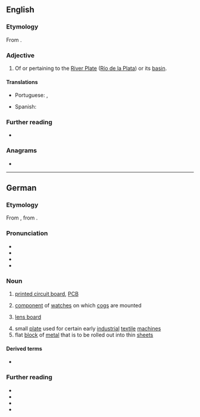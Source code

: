 {{also|platine|platiné}}
==English==

===Etymology===
From {{af|en|Plate|t1=the River Plate|-ine}}.

===Adjective===
{{en-adj|-}}

# Of or pertaining to the [[River Plate]] ([[Río de la Plata]]) or its [[basin]].
#: {{ux|en|The '''Platine''' War was fought between August of 1851 and February of 1852.}}
#: {{ux|en|Paranhos, father of the ''Barão do Rio Branco'', was a foremost statesman of the monarchy and celebrated for his '''Platine''' diplomacy.}}

====Translations====
{{trans-top|of or from River Plate}}
* Portuguese: {{t|pt|platense}}, {{t|pt|rio-platense}}
{{trans-mid}}
* Spanish: {{t+|es|rioplatense}}
{{trans-bottom}}

===Further reading===
* {{R:Merriam-Webster Online}}

===Anagrams===
* {{anagrams|en|a=aeilnpt|pantile|pentail|pilenta|pit lane|pitlane}}

----

==German==
{{wikipedia|lang=de}}

===Etymology===
From {{bor|de|fr|platine}}, from {{der|de|fr|plat|t=flat}}.

===Pronunciation===
* {{IPA|de|/plaˈtiːnə/}}
* {{audio|de|LL-Q188 (deu)-Sebastian Wallroth-Platine.wav|Audio}}
* {{audio|de|De-Platine.ogg|Audio}}
* {{hyph|de|Pla|ti|ne}}

===Noun===
{{de-noun|f||Platinen}}

# {{lb|de|electronics}} [[printed circuit board]], [[PCB]]
#: {{syn|de|Leiterplatte|Flachbaugruppe}}
# {{lb|de|clockmaking}} [[component]] of [[watch]]es on which [[cog]]s are mounted
#: {{syn|de|Werkplatte}}
# {{lb|de|photography}} [[lens board]]
#: {{syn|de|Objektivplatine}}
# small [[plate]] used for certain early [[industrial]] [[textile]] [[machine]]s
# flat [[block]] of [[metal]] that is to be rolled out into thin [[sheet]]s

====Derived terms====
* {{l|de|Hauptplatine|g=f}}

===Further reading===
* {{R:DWDS}}
* {{R:Duden}}
* {{R:UniLeipzig}}
* {{R:Pons|def=1}}